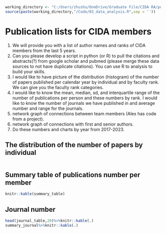 
```r
working_directory <- "C:/Users/zhushu/OneDrive/Graduate File/CIDA RA/publication project"
source(paste(working_directory,"/Code/03_data_analysis.R",sep = ''))
```

# Publication lists for CIDA members

1.  We will provide you with a list of author names and ranks of CIDA members from the last 5 years.
2.  Can you please develop a script in python (or R) to pull the citations and abstracts(?) from google scholar and pubmed (please merge these data sources to not have duplicate citations). You can use R to analysis to build your skills.
3.  I would like to have picture of the distribution (histogram) of the number of papers published per calendar year by individual and by faculty rank. We can give you the faculty rank categories.
4.  I would like to know the mean, median, sd, and interquartile range of the number of publications per person and these numbers by rank. I would like to know the number of journals we have published in and average number and range for the journals.
5.  network graph of connections between team members (Alex has code from a project).
6.  network graph of connections with first and senior authors.
7.  Do these numbers and charts by year from 2017-2023.

## The distribution of the number of papers by individual

```r



```
## Summary table of publications number per member
```r
knitr::kable(summary_table)
```

## Journal number
```r
head(journal_table,20)%>%knitr::kable(.)
summary_journal%>%knitr::kable(.)
```



